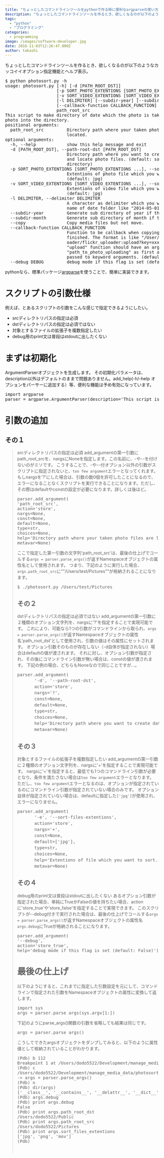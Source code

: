 ```yaml
---
title: "ちょっとしたコマンドラインツールをpythonで作る時に便利なargparseの使い方"
description: "ちょっとしたコマンドラインツールを作るとき、欲しくなるのが以下のようなカッコイイオプション指定機能とヘルプ表示。$ python photosort.py -h..."
tags:
  - "python"
  - "プログラミング"
categories:
  - programming
image: /images/software-developer.jpg
date: 2016-11-03T12:26:47.000Z
author: takashi
---
```



<p>ちょっとしたコマンドラインツールを作るとき、欲しくなるのが以下のようなカッコイイオプション指定機能とヘルプ表示。</p>
<pre class="lang:sh decode:true">$ python photosort.py -h
usage: photosort.py [-h] [-d [PATH_ROOT_DST]]
                    [-p SORT_PHOTO_EXTENTIONS [SORT_PHOTO_EXTENTIONS ...]]
                    [-v SORT_VIDEO_EXTENTIONS [SORT_VIDEO_EXTENTIONS ...]]
                    [-l DELIMITER] [--subdir-year] [--subdir-month] [--copy]
                    [--callback-function CALLBACK_FUNCTION] [--debug DEBUG]
                    path_root_src
This script to make directory of date which the photo is taken, and move the
photo into the directory.
positional arguments:
  path_root_src         Directory path where your taken photo files are
                        located.
optional arguments:
  -h, --help            show this help message and exit
  -d [PATH_ROOT_DST], --path-root-dst [PATH_ROOT_DST]
                        Directory path where you want to create date folder
                        and locate photo files. (default: same as source
                        directory)
  -p SORT_PHOTO_EXTENTIONS [SORT_PHOTO_EXTENTIONS ...], --sort-photo-extentions SORT_PHOTO_EXTENTIONS [SORT_PHOTO_EXTENTIONS ...]
                        Extentions of photo file which you want to sort.
                        (default: jpg)
  -v SORT_VIDEO_EXTENTIONS [SORT_VIDEO_EXTENTIONS ...], --sort-video-extentions SORT_VIDEO_EXTENTIONS [SORT_VIDEO_EXTENTIONS ...]
                        Extentions of video file which you want to sort.
                        (default: jpg)
  -l DELIMITER, --delimiter DELIMITER
                        A character as delimiter which you want to set the
                        name of date folder like "2014-05-01". (default: none)
  --subdir-year         Generate sub directory of year if this is set.
  --subdir-month        Generate sub directory of month if this is set.
  --copy                Copy media files but not move.
  --callback-function CALLBACK_FUNCTION
                        Function to be callback when copying/moving a photo
                        finished. The format is like "/User/takashi/flickr_upl
                        oader/flickr_uploader:upload?key=xxx&amp;param=yyy". The
                        "upload" function should have an argument
                        "path_to_photo_uploading" as first and another args is
                        passed to keyword arguments. (default: none)
  --debug DEBUG         debug mode if this flag is set (default: info)
</pre>
<p>pythonなら、標準パッケージ<a href="http://docs.python.jp/2/library/argparse.html">argparse</a>を使うことで、簡単に実装できます。</p>
<h1>スクリプトの引数仕様</h1>
<p>例えば、とあるスクリプトの引数をこんな感じで指定できるようにしたい。</p>
<ul>
    <li>srcディレクトリパスの指定は必須</li>
    <li>dstディレクトリパスの指定は必須ではない</li>
    <li>対象とするファイルの拡張子を複数指定したい</li>
    <li>debug用のprint文は普段はstdoutに出したくない</li>
</ul>
<h1>まずは初期化</h1>
<p>ArgumentParserオブジェクトを生成します。
その初期化パラメータは、description以外はデフォルトのままで問題ありません。add_help(-h/–help オプションをパーサーに追加する）等、便利な機能は予め有効になっています。</p>
<pre class="lang:python decode:true ">import argparse
parser = argparse.ArgumentParser(description='This script is ...')</pre>
<h1>引数の追加</h1>
<h2>その１</h2>
<blockquote>
<p>srcディレクトリパスの指定は必須
add_argumentの第一引数にpath_root_srcを、nargsにNoneを指定します。この名前に、-や--を付けないのがミソです。
こうすることで、-や--付オプション以外の引数がスクリプトに指定されないと、<code>too few argument</code>エラーとなってくれます。
もしnargsを'?'にした場合は、引数の数0個を許可したことになるので、エラーになることなくスクリプトを実行できることになります。ただし、その際はdefaultやconstの設定が必要になります。詳しくは後ほど。</p>
<pre class="lang:python decode:true">parser.add_argument(
'path_root_src',
action='store',
nargs=None,
const=None,
default=None,
type=str,
choices=None,
help='Directory path where your taken photo files are located.',
metavar=None)</pre>
<p>ここで指定した第一引数の文字列'path_root_src'は、最後の仕上げでコールする<code>args = parser.parse_args()</code>が返すNamespaceオブジェクトの属性名として使用されます。
つまり、下記のように実行した場合、<code>args.path_root_src</code>に&quot;&quot;/Users/test/Pictures&quot;&quot;が格納されることになります。</p>
<pre class="lang:sh decode:true ">$ ./photosort.py /Users/test/Pictures</pre>
<h2>その２</h2>
<p>dstディレクトリパスの指定は必須ではない
add_argumentの第一引数に２種類のオプション文字列を、nargsに'?'を指定することで実現可能です。
これにより、可能なら1つの引数がコマンドラインから取られ、<code>args = parser.parse_args()</code>が返すNamespaceオブジェクトの属性名'path_root_dst'として使用され、引数の値はその属性にセットされます。
オプション引数そのものが存在しない（-d自体が指定されない）場合はdefaultの値が渡されます。
それに対し、オプション引数が指定され、その後にコマンドライン引数が無い場合は、constの値が渡されます。
下記の例の場合、どちらもNoneなので同じことですが…。</p>
<pre class="lang:python decode:true ">parser.add_argument(
　　　　'-d', '--path-root-dst',
　　　　action='store',
　　　　nargs='?',
　　　　const=None,
　　　　default=None,
　　　　type=str,
　　　　choices=None,
　　　　help='Directory path where you want to create date folder and locate photo files. (default: same as source directory)',
　　　　metavar=None)</pre>
<h2>その３</h2>
<p>対象とするファイルの拡張子を複数指定したい
add_argumentの第一引数に２種類のオプション文字列を、nargsに'+'を指定することで実現可能です。
nargsに'+'を指定すると、最低でも1つのコマンドライン引数が必要となり、条件を満たさない場合は<code>too few argument</code>エラーとなります。
ただし、<code>too few argument</code>エラーとなるのは、オプションが指定されているのにコマンドライン引数が指定されていない場合のみです。
オプション自体が指定されていない場合は、defaultに指定した<code>[&#039;jpg&#039;]</code>が使用され、エラーになりません。</p>
<pre class="lang:python decode:true ">parser.add_argument(
　　　　'-e', '--sort-files-extentions',
　　　　action='store',
　　　　nargs='+',
　　　　const=None,
　　　　default=['jpg'],
　　　　type=str,
　　　　choices=None,
　　　　help='Extentions of file which you want to sort. (default: jpg)',
　　　　metavar=None)
</pre>
<h2>その４</h2>
<p>debug用のprint文は普段はstdoutに出したくない
あるオプション引数が指定された場合、単純にTrueかFalseの値を持ちたい場合、actionに'store_true'や'store_false'を指定することで実現できます。
このスクリプトが--debug付きで実行された場合は、最後の仕上げでコールする<code>args = parser.parse_args()</code>が返すNamespaceオブジェクトの属性名<code>args.debug</code>にTrueが格納されることになります。</p>
<pre class="lang:python decode:true  ">parser.add_argument(
'--debug',
action='store_true',
help='debug mode if this flag is set (default: False)')</pre>
<h1>最後の仕上げ</h1>
<p>以下のようにすると、これまでに指定した引数設定を元にして、コマンドラインで指定された引数をNamespaceオブジェクトの属性に変換して返します。</p>
<pre class="lang:python decode:true ">import sys
args = parser.parse_args(sys.argv[1:])</pre>
<p>下記のようにparse_args()関数の引数を省略しても結果は同じです。</p>
<pre class="lang:python decode:true ">args = parser.parse_args()</pre>
<p>こうしてできたargsオブジェクトをダンプしてみると、以下のように属性値として格納されていることがわかります。</p>
<pre class="lang:default decode:true ">(Pdb) b 112
Breakpoint 1 at /Users/dodo5522/Development/manage_media_data/photosort.py:112
(Pdb) c
/Users/dodo5522/Development/manage_media_data/photosort.py(112)()
-&gt; args = parser.parse_args()
(Pdb) n
(Pdb) dir(args)
['__class__', '__contains__', '__delattr__', '__dict__', '__doc__', '__eq__', '__format__', '__getattribute__', '__hash__', '__init__', '__module__', '__ne__', '__new__', '__reduce__', '__reduce_ex__', '__repr__', '__setattr__', '__sizeof__', '__str__', '__subclasshook__', '__weakref__', '_get_args', '_get_kwargs', 'debug', 'path_root_dst', 'path_root_src', 'sort_files_extentions']
(Pdb) args.debug
(Pdb) print args.debug
False
(Pdb) print args.path_root_dst
/Users/dodo5522/Public
(Pdb) print args.path_root_src
/Users/dodo5522/Pictures
(Pdb) print args.sort_files_extentions
['jpg', 'png', 'mov']
(Pdb)</pre>
<p>&nbsp;</p>
</blockquote>